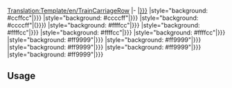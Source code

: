 <noinclude>[[Translation:Template/en/TrainCarriageRow]]</noinclude><noinclude>
</noinclude>
<includeonly>
|- 
|[[hu/Manual/Base Set/TSRY|{{{1|{{{climate|?}}}}}}]]
|style="background: #ccffcc"|{{{2|{{{name|?}}}}}}
|style="background: #ccccff"|{{{3|{{{costGBP|?}}}}}}
|style="background: #ccccff"|({{{4|{{{costUSD|?}}}}}})
|style="background: #ffffcc"|{{{5|{{{weightEmpty|?}}}}}}
|style="background: #ffffcc"|{{{6|{{{weightRail|?}}}}}}
|style="background: #ffffcc"|{{{7|{{{weightMonoRail|?}}}}}}
|style="background: #ffffcc"|{{{8|{{{weightMagLev|?}}}}}}
|style="background: #ff9999"|{{{9|{{{cargoType|?}}}}}}
|style="background: #ff9999"|{{{10|{{{cargoUnit|?}}}}}}
|style="background: #ff9999"|{{{11|{{{capacityRail|?}}}}}}
|style="background: #ff9999"|{{{12|{{{capacityMonoRail|?}}}}}}
|style="background: #ff9999"|{{{13|{{{capacityMagLev|?}}}}}}
</includeonly><noinclude>
== Usage ==
</noinclude>
